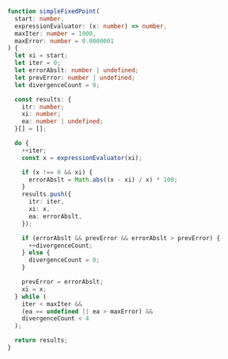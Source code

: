 ```ts
function simpleFixedPoint(
  start: number,
  expressionEvaluator: (x: number) => number,
  maxIter: number = 1000,
  maxError: number = 0.0000001
) {
  let xi = start;
  let iter = 0;
  let errorAbslt: number | undefined;
  let prevError: number | undefined;
  let divergenceCount = 0;

  const results: {
    itr: number;
    xi: number;
    ea: number | undefined;
  }[] = [];

  do {
    ++iter;
    const x = expressionEvaluator(xi);

    if (x !== 0 && xi) {
      errorAbslt = Math.abs((x - xi) / x) * 100;
    }
    results.push({
      itr: iter,
      xi: x,
      ea: errorAbslt,
    });

    if (errorAbslt && prevError && errorAbslt > prevError) {
      ++divergenceCount;
    } else {
      divergenceCount = 0;
    }

    prevError = errorAbslt;
    xi = x;
  } while (
    iter < maxIter &&
    (ea == undefined || ea > maxError) &&
    divergenceCount < 4
  );

  return results;
}
```
